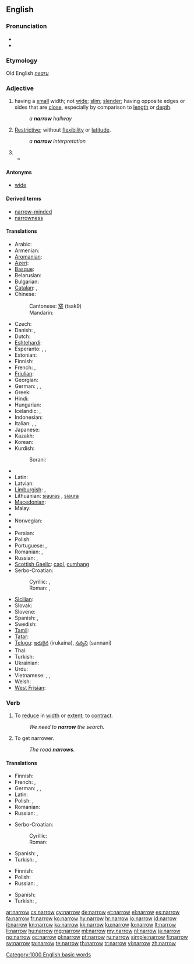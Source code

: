 ==English==

===Pronunciation===
* {{audio|en-us-narrow.ogg|Audio (US)}}
* {{rhymes|ærəʊ}}

===Etymology===
Old English ''[[nearu]]''

===Adjective===
{{en-adj|narrow|er}}

# having a [[small]] width; not [[wide]]; [[slim]]; [[slender]]; having opposite edges or sides that are [[close]], especially by comparison to [[length]] or [[depth]].
#: ''a '''narrow''' hallway''
# {{figuratively}} [[restrictive|Restrictive]]; without [[flexibility]] or [[latitude]].
#: ''a '''narrow''' interpretation''
# {{rfdef|lang=en}}
#* {{quote-news
|year=2011
|date=September 18
|author=Ben Dirs
|title=Rugby World Cup 2011: England 41-10 Georgia
|work=BBC Sport
|url=http://news.bbc.co.uk/sport2/hi/rugby_union/14959055.stm
|page=
|passage=As in their '''narrow''' defeat of Argentina last week, England were indisciplined at the breakdown, and if Georgian fly-half Merab Kvirikashvili had remembered his kicking boots, Johnson's side might have been behind at half-time.}}

====Antonyms====
* [[wide]]

====Derived terms====
* [[narrow-minded]]
* [[narrowness]]

====Translations====
{{trans-top|having a small width}}
* Arabic: {{t|ar|ضيق|tr=Dáyyiq|sc=Arab}}
* Armenian: {{t|hy|նեղ|tr=neġ|sc=Armn}}
* [[Aromanian]]: {{tø|rup|strãmtu}}
* [[Azeri]]: {{t-|az|dar|xs=Azeri}}
* [[Basque]]: {{t+|eu|estu|xs=Basque}}
* Belarusian: {{t|be|вузкі|tr=vúzki|sc=Cyrl}}
* Bulgarian: {{t+|bg|тесен|tr=tesen}}
* [[Catalan]]: {{t|ca|estret|m}}, {{t|ca|estreta|f}}
* Chinese:
*: Cantonese: [[窄]] (tsak9)
*: Mandarin: {{t-|cmn|窄|tr=zhǎi|sc=Hani}}
* Czech: {{t-|cs|úzký|m}}
* Danish: {{t|da|snæver}}, {{t|da|tæt}}
* Dutch: {{t+|nl|nauw}}
* [[Eshtehardi]]: {{tø|esh|تینگ|tr=tinga|sc=fa-Arab}}
* Esperanto: {{t-|eo|streta|xs=Esperanto}},  {{t-|eo|mallarĝa|xs=Esperanto}},  {{t-|eo|malvasta|xs=Esperanto}}
* Estonian: {{t-|et|kitsas}}
* Finnish: {{t+|fi|kapea}}
* French: {{t+|fr|étroit|m}}, {{t+|fr|étroite|f}}
* [[Friulian]]: {{tø|fur|stret}}
* Georgian: {{t|ka|ვიწრო|tr=vicro|sc=Geor|xs=Georgian}}
* German: {{t+|de|eng}}, {{t+|de|begrenzt}}, {{t+|de|schmal}}
* Greek: {{t|el|στενός|m|tr=stenós|sc=Grek}}
* Hindi: {{t|hi|तंग|tr=tang|sc=Deva}}
* Hungarian: {{t+|hu|szűk}}
* Icelandic: {{t+|is|þröngur}}, {{t+|is|þéttur}}
* Indonesian: {{t+|id|sempit}}
* Italian: {{t+|it|stretto|m}}, {{t+|it|stretta|f}}, {{t-|it|angusto}}
* Japanese: {{t|ja|狭い|tr=[[せまい]], semái|sc=Jpan}}
* Kazakh: {{t-|kk|тар|tr=tar|sc=Cyrl|xs=Kazakh}}
* Korean: {{t|ko|좁은|tr=jobeun|sc=Kore}}
* Kurdish:
*: Sorani: {{t|ku|ته‌سک|tr=task|sc=ku-Arab}}
{{trans-mid}}
* {{trreq|lo}}
* Latin: {{t-|la|angustus}}
* Latvian: {{t|lv|šaurs}}
* [[Limburgish]]: {{t+|li|nej|xs=Limburgish}}, {{t|li|smaal|xs=Limburgish}}
* Lithuanian: [[siauras]] {{m}}, [[siaura]] {{f|n}}
* [[Macedonian]]: {{t|mk|тесни|tr=tesni|sc=Cyrl}}
* Malay: {{t|ms|sempit}}
* {{trreq|ml}}
* Norwegian: {{t+|no|smal}}
* {{trreq|oc}}
* Persian: {{t|fa|تنگ|tr=tang|sc=fa-Arab}}
* Polish: {{t+|pl|wąski|m}}
* Portuguese: {{t+|pt|estreito|m}}, {{t+|pt|estreita|f}}
* Romanian: {{t-|ro|strâmt}}, {{t-|ro|îngust}}
* Russian: {{t+|ru|узкий|m|tr=úzkij}}, {{t|ru|тесный|tr=tésnyj|sc=Cyrl}}
* [[Scottish Gaelic]]: [[caol]], [[cumhang]]
* Serbo-Croatian:
*: Cyrillic: {{t|sh|узак|alt=у̏зак|sc=Cyrl}}, {{t|sh|уски|sc=Cyrl}}
*: Roman: {{t|sh|uzak|alt=ȕzak}}, {{t|sh|uski}}
* [[Sicilian]]: {{t|scn|strittu}}
* Slovak: {{t|sk|úzky}}
* Slovene: {{t|sl|ozek|m}} <!-- non-lemma: [[ozka]] {{f}}, [[ozko]] {{n}} -->
* Spanish: {{t+|es|estrecho|m}}, {{t+|es|angosto}}
* Swedish: {{t+|sv|trång}}
* [[Tamil]]: {{t|ta|குறுகிய|sc=Taml}}
* [[Tatar]]: {{t|tt|тыгыз|tr=tığız|sc=Cyrl}}
* [[Telugu]]: [[ఇరుకైన]] (irukaina), [[సన్నని]] (sannani)
* Thai: {{t|th|แคบ|tr=khâeaep|sc=Thai}}
* Turkish: {{t+|tr|dar}}
* Ukrainian: {{t|uk|вузький|tr=vúz'kyj|sc=Cyrl}}
* Urdu: {{t|ur|تنگ|tr=tang|sc=ur-Arab}}
* Vietnamese: {{t|vi|hẹp}}, {{t|vi|chật hẹp}}, {{t|vi|eo hẹp}}
* Welsh: {{t|cy|cul}}
* [[West Frisian]]: {{t-|fy|smel|xs=West Frisian}}
{{trans-bottom}}

===Verb===
{{en-verb}}

# {{transitive}} To [[reduce]] in [[width]] or [[extent]]; to [[contract]].
#: ''We need to '''narrow''' the search.''
# {{intransitive}} To get narrower.
#: ''The road '''narrows'''.''

====Translations====
{{trans-top|to reduce in width or extent}}
* Finnish: {{t-|fi|kaventaa}}
* French: {{t+|fr|réduire}}, {{t|fr|rétrécir}}
* German: {{t+|de|eng}},  {{t+|de|schlank}},  {{t+|de|schmal}}
* Latin: {{t-|la|angusto}}
* Polish: {{t|pl|zawężać}},  {{t|pl|zwężać}}
* Romanian: {{t-|ro|îngusta}}
* Russian: {{t|ru|сужать|sc=Cyrl|alt=сужа́ть|tr=sužát'}} {{impf}}, {{t|ru|сузить|sc=Cyrl|alt=су́зить|tr=súzit'}} {{pf.}}
{{trans-mid}}
* Serbo-Croatian:
*: Cyrillic: {{t|sh|сузити|alt=су́зити|sc=Cyrl}}
*: Roman: {{t|sh|suziti|alt=súziti}}
* Spanish: {{t-|es|estrechar}},  {{t-|es|angostar}}
* Turkish: {{t|tr|daralmak}},  {{t|tr|darlaşmak}}
{{trans-bottom}}

{{trans-top|to get narrower}}
* Finnish: {{t-|fi|kaventua}}
* Polish: {{t|pl|zwężać się}}
* Russian: {{t|ru|сужаться|sc=Cyrl|alt=сужа́ться|tr=sužát'sja}} {{impf}}, {{t|ru|сузиться|sc=Cyrl|alt=су́зиться|tr=súzit'sja}} {{pf.}}
{{trans-mid}}
* Spanish: {{t|es|estrecharse}}
* Turkish: {{t|tr|daralmak}},  {{t|tr|darlaşmak}}
{{trans-bottom}}

[[Category:1000 English basic words]]

[[ar:narrow]]
[[cs:narrow]]
[[cy:narrow]]
[[de:narrow]]
[[et:narrow]]
[[el:narrow]]
[[es:narrow]]
[[fa:narrow]]
[[fr:narrow]]
[[ko:narrow]]
[[hy:narrow]]
[[hr:narrow]]
[[io:narrow]]
[[id:narrow]]
[[it:narrow]]
[[kn:narrow]]
[[ka:narrow]]
[[kk:narrow]]
[[ku:narrow]]
[[lo:narrow]]
[[lt:narrow]]
[[li:narrow]]
[[hu:narrow]]
[[mg:narrow]]
[[ml:narrow]]
[[my:narrow]]
[[nl:narrow]]
[[ja:narrow]]
[[no:narrow]]
[[oc:narrow]]
[[pl:narrow]]
[[pt:narrow]]
[[ru:narrow]]
[[simple:narrow]]
[[fi:narrow]]
[[sv:narrow]]
[[ta:narrow]]
[[te:narrow]]
[[th:narrow]]
[[tr:narrow]]
[[vi:narrow]]
[[zh:narrow]]